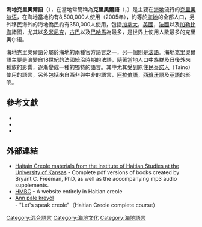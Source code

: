 {{Infobox language
| name          = 海地克里奧爾語
| nativename    = Kreyòl ayisyen
| pronunciation = {{IPA-ht|kɣejɔl ajisjɛ̃|}}
| states        = [[海地岛|海地岛]]（使用者亦見於其他地方的海地人後裔）
<!-- 過時參數 | rank          = 62 -->
| familycolor   = Creole
| fam1          = [[克里奧爾語|克里奧爾語]]
| fam2          = 基于法语的克里奥尔语和皮钦语
| fam3          = 安的列斯克里奥尔语
| nation        = {{Flag|海地}}
| iso1          = ht
| iso2          = hat
| iso3          = hat
}}
'''海地克里奧爾語'''（{{lang-ht|Kreyòl ayisyen|}}），在當地常簡稱為'''克里奧爾語'''（{{lang|ht|Kreyòl}}，{{IPA-ht|kɣejɔl|}}）是主要在[[海地|海地]]流行的[[克里奥尔语|克里奥尔语]]，在海地當地約有8,500,000人使用（2005年），約等於[[海地|海地]]的全部人口，另外移民海外的海地僑民約有350,000人使用，包括[[加拿大|加拿大]]，[[美國|美國]]，[[法國|法國]]以及[[加勒比海|加勒比海]]諸國，尤其以[[多米尼克|多米尼克]]，[[古巴|古巴]]以及[[巴哈馬|巴哈馬]]為最多，是世界上使用人数最多的克里奥尔语。

海地克里奧爾語分屬於海地的兩種官方語言之一，另一個則是[[法語|法語]]。海地克里奧爾語主要是演變自18世紀的法國統治時期的法語，隨著當地人口中族群及日後外來種族的影響，逐漸變成一種的獨特的語言。其中尤其受到原住民[[泰諾人|泰諾人]]（Taino）使用的語言，另外包括來自西非與中非的語言，[[阿拉伯語|阿拉伯語]]，[[西班牙語|西班牙語]]及[[英語|英語]]的影响。

== 參考文獻 ==
* {{citation|last=Degraff|first=Michel|editor-last=Kenstowicz|editor-first=Michael|year=2001|chapter=Morphology in Creole genesis: Linguistics and ideology|title=Ken Hale: A life in language|place=Cambridge
|publisher=MIT Press|pages=52–121}}
* {{citation|last=Degraff|first=Michel|title=Linguists' Most Dangerous Myth: The Fallacy of Creole Exceptionalism|journal=Language in Society|volume=34|issue=4|year=2005|pages=533–591}}
* {{citation|last=Fattier|first=Dominique|title=Contribution à l'étude de la genèse d'un créole: L'Atlas linguistique d'Haïti, cartes et commentaires (Dissertation)|journal=Language in Society|publisher=Université de Provence|year=1998}}

== 外部連結 ==
{{InterWiki|code=ht}}
{{incubator|ht|Wiktionary}}
{{WikisourceWiki|code=ht}}
* [http://www2.ku.edu/~haitiancreole/ Haitain Creole materials from the Institute of Haitian Studies at the University of Kansas] {{Wayback|url=http://www2.ku.edu/~haitiancreole/ |date=20100118101623 }} - Complete pdf versions of books created by Bryant C. Freeman, PhD, as well as the accompanying mp3 audio supplements.
* [https://web.archive.org/web/20100222082503/http://hartfordmbc.org/ht HMBC] - A website entirely in Haitian creole
* [http://www.eric.ed.gov/ERICDocs/data/ericdocs2sql/content_storage_01/0000019b/80/13/b1/d0.pdf Ann pale kreyòl] {{Wayback|url=http://www.eric.ed.gov/ERICDocs/data/ericdocs2sql/content_storage_01/0000019b/80/13/b1/d0.pdf |date=20091123045805 }} - "Let's speak creole"（Haitian Creole complete course）

{{Authority control}}
[[Category:混合語言|Category:混合語言]]
[[Category:海地文化|Category:海地文化]]
[[Category:海地語言|Category:海地語言]]